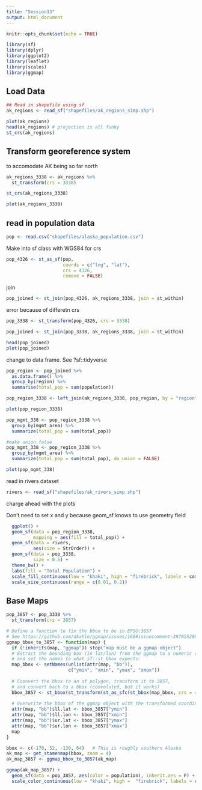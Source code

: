 ```yaml
---
title: "Session13"
output: html_document
---
```


```r
knitr::opts_chunk$set(echo = TRUE)
```

```r

library(sf)
library(dplyr)
library(ggplot2)
library(leaflet)
library(scales)
library(ggmap)

```

## Load Data

```r

## Read in shapefile using sf
ak_regions <- read_sf("shapefiles/ak_regions_simp.shp")

plot(ak_regions)  
head(ak_regions) # projection is all funky
st_crs(ak_regions)
```

## Transform georeference system 

to accomodate AK being so far north

```r

ak_regions_3338 <- ak_regions %>%
  st_transform(crs = 3338)

st_crs(ak_regions_3338)

plot(ak_regions_3338)
```

## read in population data

```r

pop <- read.csv("shapefiles/alaska_population.csv")

```

Make into sf class with WGS84 for crs

```r

pop_4326 <- st_as_sf(pop,
                     coords = c("lng", "lat"),
                     crs = 4326,
                     remove = FALSE)

```

join

```r

pop_joined <- st_join(pop_4326, ak_regions_3338, join = st_within)

```

error because of differetn crs

```r

pop_3338 <- st_transform(pop_4326, crs = 3338)

pop_joined <- st_join(pop_3338, ak_regions_3338, join = st_within)

head(pop_joined)
plot(pop_joined)

```

change to data frame.  See ?sf::tidyverse

```r

pop_region <- pop_joined %>% 
  as.data.frame() %>% 
  group_by(region) %>% 
  summarise(total_pop = sum(population))

pop_region_3338 <- left_join(ak_regions_3338, pop_region, by = "region")

plot(pop_region_3338)

```

```r

pop_mgmt_338 <- pop_region_3338 %>% 
  group_by(mgmt_area) %>% 
  summarize(total_pop = sum(total_pop))

#make union false
pop_mgmt_338 <- pop_region_3338 %>% 
  group_by(mgmt_area) %>% 
  summarize(total_pop = sum(total_pop), do_union = FALSE)

plot(pop_mgmt_338)
```

read in rivers dataset

```r

rivers <- read_sf("shapefiles/ak_rivers_simp.shp")

```

charge ahead with the plots

Don't need to set x and y because geom_sf knows to use geometry field
```r

  ggplot() +
  geom_sf(data = pop_region_3338,
          mapping = aes(fill = total_pop)) +
  geom_sf(data = rivers,
          aes(size = StrOrder)) +
  geom_sf(data = pop_3338,
          size = 0.5) +
  theme_bw() +
  labs(fill = "Total Population") +
  scale_fill_continuous(low = "khaki", high = "firebrick", labels = comma) +
  scale_size_continuous(range = c(0.01, 0.2))

```

## Base Maps

```r

pop_3857 <- pop_3338 %>%
  st_transform(crs = 3857)

# Define a function to fix the bbox to be in EPSG:3857
# See https://github.com/dkahle/ggmap/issues/160#issuecomment-397055208
ggmap_bbox_to_3857 <- function(map) {
  if (!inherits(map, "ggmap")) stop("map must be a ggmap object")
  # Extract the bounding box (in lat/lon) from the ggmap to a numeric vector, 
  # and set the names to what sf::st_bbox expects:
  map_bbox <- setNames(unlist(attr(map, "bb")), 
                       c("ymin", "xmin", "ymax", "xmax"))
  
  # Coonvert the bbox to an sf polygon, transform it to 3857, 
  # and convert back to a bbox (convoluted, but it works)
  bbox_3857 <- st_bbox(st_transform(st_as_sfc(st_bbox(map_bbox, crs = 4326)), 3857))
  
  # Overwrite the bbox of the ggmap object with the transformed coordinates 
  attr(map, "bb")$ll.lat <- bbox_3857["ymin"]
  attr(map, "bb")$ll.lon <- bbox_3857["xmin"]
  attr(map, "bb")$ur.lat <- bbox_3857["ymax"]
  attr(map, "bb")$ur.lon <- bbox_3857["xmax"]
  map
}

bbox <- c(-170, 52, -130, 64)   # This is roughly southern Alaska
ak_map <- get_stamenmap(bbox, zoom = 4)
ak_map_3857 <- ggmap_bbox_to_3857(ak_map)

ggmap(ak_map_3857) + 
  geom_sf(data = pop_3857, aes(color = population), inherit.aes = F) +
  scale_color_continuous(low = "khaki", high =  "firebrick", labels = comma)
```

